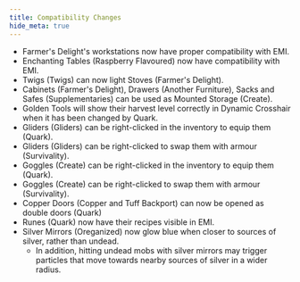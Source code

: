 ```yaml
---
title: Compatibility Changes
hide_meta: true
---
```


- Farmer's Delight's workstations now have proper compatibility with EMI.
- Enchanting Tables (Raspberry Flavoured) now have compatibility with EMI.
- Twigs (Twigs) can now light Stoves (Farmer's Delight).
- Cabinets (Farmer's Delight), Drawers (Another Furniture), Sacks and Safes (Supplementaries) can be used as Mounted Storage (Create).
- Golden Tools will show their harvest level correctly in Dynamic Crosshair when it has been changed by Quark.
- Gliders (Gliders) can be right-clicked in the inventory to equip them (Quark).
- Gliders (Gliders) can be right-clicked to swap them with armour (Survivality).
- Goggles (Create) can be right-clicked in the inventory to equip them (Quark).
- Goggles (Create) can be right-clicked to swap them with armour (Survivality).
- Copper Doors (Copper and Tuff Backport) can now be opened as double doors (Quark)
- Runes (Quark) now have their recipes visible in EMI.
- Silver Mirrors (Oreganized) now glow blue when closer to sources of silver, rather than undead.
    - In addition, hitting undead mobs with silver mirrors may trigger particles that move towards nearby sources of silver in a wider radius.